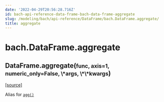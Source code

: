 ```yaml
---
date: '2022-04-29T20:56:28.716Z'
id: bach-api-reference-data-frame-bach-data-frame-aggregate
slug: /modeling/bach/api-reference/DataFrame/bach.DataFrame.aggregate/
title: aggregate
---
```


# bach.DataFrame.aggregate

<div class="method">

<h2 class="signature-class"><span class="additional-name">DataFrame.</span><span class="name">aggregate(</span><small class="parameter-list"><span class="parameter" id="func">func</span>, <span class="parameter" id="axis">axis=1</span>, <span class="parameter" id="numeric_only">numeric_only=False</span>, <span class="parameter" id="*">\*args</span>, <span class="parameter" id="**">\*\*kwargs</span></small>)</h2>


&#8203;<span class="view-source">[[source]](https://github.com/objectiv/objectiv-analytics/blob/main/bach/bach/dataframe.py)</span>

<div class="content">

Alias for [`agg()`](/docs/modeling/bach/api-reference/DataFrame/bach.DataFrame.agg/#bach.DataFrame.agg)


</div>

</div>
